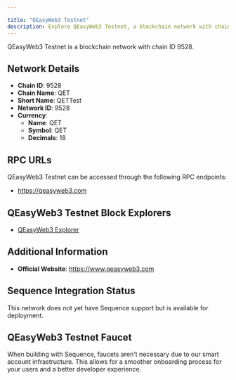 ```yaml
---

title: "QEasyWeb3 Testnet"
description: Explore QEasyWeb3 Testnet, a blockchain network with chain ID 9528. Learn about its native currency, QET, and how to interact with the network.
---
```




QEasyWeb3 Testnet is a blockchain network with chain ID 9528.

## Network Details

- **Chain ID**: 9528
- **Chain Name**: QET
- **Short Name**: QETTest
- **Network ID**: 9528
- **Currency**: 
  - **Name**: QET
  - **Symbol**: QET
  - **Decimals**: 18

## RPC URLs

QEasyWeb3 Testnet can be accessed through the following RPC endpoints:

- https://qeasyweb3.com

## QEasyWeb3 Testnet Block Explorers

- [QEasyWeb3 Explorer](https://www.qeasyweb3.com)

## Additional Information

- **Official Website**: https://www.qeasyweb3.com

## Sequence Integration Status

This network does not yet have Sequence support but is available for deployment.

## QEasyWeb3 Testnet Faucet

When building with Sequence, faucets aren't necessary due to our smart account infrastructure. This allows for a smoother onboarding process for your users and a better developer experience.
